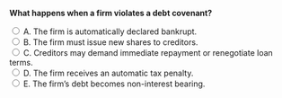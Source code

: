 ::: {.question-block}

<form onsubmit="event.preventDefault(); checkAnswer('module9_mcq_q23')" data-correct-answer="C">
<strong style="display: block;">What happens when a firm violates a debt covenant?</strong>

<label><input type="radio" name="module9_mcq_q23" value="A"> A. The firm is automatically declared bankrupt.</label><br>
<label><input type="radio" name="module9_mcq_q23" value="B"> B. The firm must issue new shares to creditors.</label><br>
<label><input type="radio" name="module9_mcq_q23" value="C"> C. Creditors may demand immediate repayment or renegotiate loan terms.</label><br>
<label><input type="radio" name="module9_mcq_q23" value="D"> D. The firm receives an automatic tax penalty.</label><br>
<label><input type="radio" name="module9_mcq_q23" value="E"> E. The firm’s debt becomes non-interest bearing.</label><br>
</form>

<div id="feedback-module9_mcq_q23" class="feedback" data-status="" style="display:none;">
✅ C is correct. Covenant violations can trigger renegotiations, tighter restrictions, or acceleration of repayment.
</div>

:::


